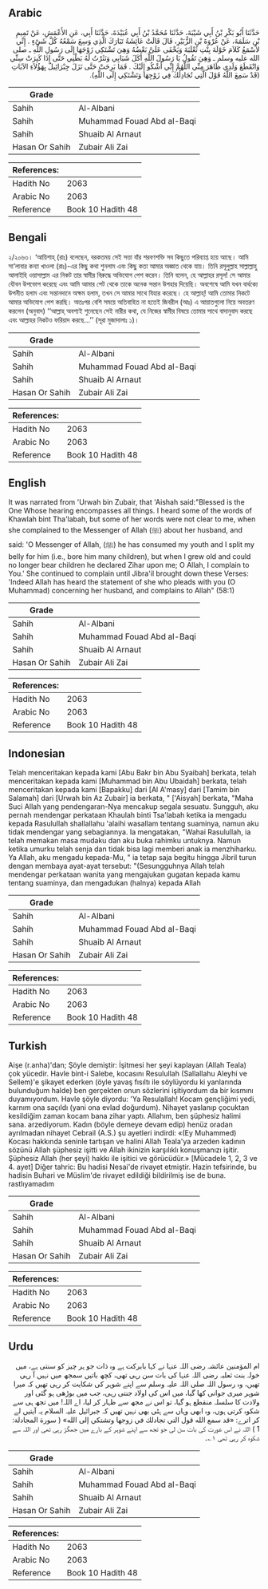 ## Arabic


<div dir="rtl" lang="ar" style={{fontSize:'larger',backgroundColor:'#f8f9fa',padding:20}}>
حَدَّثَنَا أَبُو بَكْرِ بْنُ أَبِي شَيْبَةَ، حَدَّثَنَا مُحَمَّدُ بْنُ أَبِي عُبَيْدَةَ، حَدَّثَنَا أَبِي، عَنِ الأَعْمَشِ، عَنْ تَمِيمِ بْنِ سَلَمَةَ، عَنْ عُرْوَةَ بْنِ الزُّبَيْرِ، قَالَ قَالَتْ عَائِشَةُ تَبَارَكَ الَّذِي وَسِعَ سَمْعُهُ كُلَّ شَىْءٍ ‏.‏ إِنِّي لأَسْمَعُ كَلاَمَ خَوْلَةَ بِنْتِ ثَعْلَبَةَ وَيَخْفَى عَلَىَّ بَعْضُهُ وَهِيَ تَشْتَكِي زَوْجَهَا إِلَى رَسُولِ اللَّهِ ـ صلى الله عليه وسلم ـ وَهِيَ تَقُولُ يَا رَسُولَ اللَّهِ أَكَلَ شَبَابِي وَنَثَرْتُ لَهُ بَطْنِي حَتَّى إِذَا كَبِرَتْ سِنِّي وَانْقَطَعَ وَلَدِي ظَاهَرَ مِنِّي اللَّهُمَّ إِنِّي أَشْكُو إِلَيْكَ ‏.‏ فَمَا بَرِحَتْ حَتَّى نَزَلَ جِبْرَائِيلُ بِهَؤُلاَءِ الآيَاتِ ‏(‏قَدْ سَمِعَ اللَّهُ قَوْلَ الَّتِي تُجَادِلُكَ فِي زَوْجِهَا وَتَشْتَكِي إِلَى اللَّهِ‏)‏‏.‏
</div>
<div style={{backgroundColor:'#f8f9fa',padding:20, marginBottom: 10}}><table> <thead> <tr> <th>Grade</th> <th></th> </tr> </thead> <tbody> <tr><td>Sahih</td><td>Al-Albani</td></tr><tr><td>Sahih</td><td>Muhammad Fouad Abd al-Baqi</td></tr><tr><td>Sahih</td><td>Shuaib Al Arnaut</td></tr><tr><td>Hasan Or Sahih</td><td>Zubair Ali Zai</td></tr></tbody></table><table> <thead> <tr> <th>References:</th> <th></th> </tr> </thead> <tbody><tr><td>Hadith No</td><td>2063</td></tr><tr><td>Arabic No</td><td>2063</td></tr><tr><td>Reference</td><td>Book 10 Hadith 48</td></tr></tbody></table></div>

## Bengali


<div dir="ltr" lang="bn" style={{fontSize:'larger',backgroundColor:'#f8f9fa',padding:20}}>
২/২০৬৩। ‘আয়িশাহ্ (রাঃ) বলেছেন, বরকতময় সেই সত্তা যাঁর শরবণশক্তি সব কিছুতে পরিব্যাপ্ত হয়ে আছে। আমি সা‘লাবার কন্যা খাওলা (রাঃ)-এর কিছু কথা শুনলাম এবং কিছু কতা আমার অজ্ঞাত থেকে যায়। তিনি রসূলুল্লাহ সাল্লাল্লাহু আলাইহি ওয়াসাল্লাম এর নিকট তার স্বামীর বিরুদ্ধে অভিযোগ পেশ করেন। তিনি বলেন, হে আল্লাহর রসূল! সে আমার যৌবন উপভোগ করেছে এবং আমি আমার পেট থেকে তাকে অনেক সন্তান উপহার দিয়েছি। অবশেষে আমি যখন বার্ধক্যে উপনীত হলাম এবং সন্তানদানে অক্ষম হলাম, তখন সে আমার সাথে যিহার করেছে। হে আল্লাহ্! আমি তোমার নিকটে আমার অভিযোগ পেশ করছি। অতঃপর বেশি সময়ে অতিবাহিত না হতেই জিবরীল (আঃ) এ আয়াতগুলো নিয়ে অবতরণ করলেন (অনুবাদ) ‘‘আল্লাহ্ অবশ্যই শুনেছেন সেই নারীর কথা, যে নিজের স্বামীর বিষয়ে তোমার সাথে বাদানুবাদ করছে এবং আল্লাহর নিকটও ফরিয়াদ করছে...’’ (সূরা মুজাদালাঃ ১)।
</div>
<div style={{backgroundColor:'#f8f9fa',padding:20, marginBottom: 10}}><table> <thead> <tr> <th>Grade</th> <th></th> </tr> </thead> <tbody> <tr><td>Sahih</td><td>Al-Albani</td></tr><tr><td>Sahih</td><td>Muhammad Fouad Abd al-Baqi</td></tr><tr><td>Sahih</td><td>Shuaib Al Arnaut</td></tr><tr><td>Hasan Or Sahih</td><td>Zubair Ali Zai</td></tr></tbody></table><table> <thead> <tr> <th>References:</th> <th></th> </tr> </thead> <tbody><tr><td>Hadith No</td><td>2063</td></tr><tr><td>Arabic No</td><td>2063</td></tr><tr><td>Reference</td><td>Book 10 Hadith 48</td></tr></tbody></table></div>

## English


<div dir="ltr" lang="en" style={{fontSize:'larger',backgroundColor:'#f8f9fa',padding:20}}>
It was narrated from 'Urwah bin Zubair, that 'Aishah said:"Blessed is the One Whose hearing encompasses all things. I heard some of the words of Khawlah bint Tha'labah, but some of her words were not clear to me, when she complained to the Messenger of Allah (ﷺ) about her husband, and said: 'O Messenger of Allah, (ﷺ) he has consumed my youth and I split my belly for him (i.e., bore him many children), but when I grew old and could no longer bear children he declared Zihar upon me; O Allah, I complain to You.' She continued to complain until Jibra'il brought down these Verses: 'Indeed Allah has heard the statement of she who pleads with you (O Muhammad) concerning her husband, and complains to Allah" (58:1)
</div>
<div style={{backgroundColor:'#f8f9fa',padding:20, marginBottom: 10}}><table> <thead> <tr> <th>Grade</th> <th></th> </tr> </thead> <tbody> <tr><td>Sahih</td><td>Al-Albani</td></tr><tr><td>Sahih</td><td>Muhammad Fouad Abd al-Baqi</td></tr><tr><td>Sahih</td><td>Shuaib Al Arnaut</td></tr><tr><td>Hasan Or Sahih</td><td>Zubair Ali Zai</td></tr></tbody></table><table> <thead> <tr> <th>References:</th> <th></th> </tr> </thead> <tbody><tr><td>Hadith No</td><td>2063</td></tr><tr><td>Arabic No</td><td>2063</td></tr><tr><td>Reference</td><td>Book 10 Hadith 48</td></tr></tbody></table></div>

## Indonesian


<div dir="ltr" lang="id" style={{fontSize:'larger',backgroundColor:'#f8f9fa',padding:20}}>
Telah menceritakan kepada kami [Abu Bakr bin Abu Syaibah] berkata, telah menceritakan kepada kami [Muhammad bin Abu Ubaidah] berkata, telah menceritakan kepada kami [Bapakku] dari [Al A'masy] dari [Tamim bin Salamah] dari [Urwah bin Az Zubair] ia berkata, " ['Aisyah] berkata, "Maha Suci Allah yang pendengaran-Nya mencakup segala sesuatu. Sungguh, aku pernah mendengar perkataan Khaulah binti Tsa'labah ketika ia mengadu kepada Rasulullah shallallahu 'alaihi wasallam tentang suaminya, namun aku tidak mendengar yang sebagiannya. Ia mengatakan, "Wahai Rasulullah, ia telah memakan masa mudaku dan aku buka rahimku untuknya. Namun ketika umurku telah senja dan tidak bisa lagi memberi anak ia menzhiharku. Ya Allah, aku mengadu kepada-Mu, " ia tetap saja begitu hingga Jibril turun dengan membaya ayat-ayat tersebut: "(Sesungguhnya Allah telah mendengar perkataan wanita yang mengajukan gugatan kepada kamu tentang suaminya, dan mengadukan (halnya) kepada Allah
</div>
<div style={{backgroundColor:'#f8f9fa',padding:20, marginBottom: 10}}><table> <thead> <tr> <th>Grade</th> <th></th> </tr> </thead> <tbody> <tr><td>Sahih</td><td>Al-Albani</td></tr><tr><td>Sahih</td><td>Muhammad Fouad Abd al-Baqi</td></tr><tr><td>Sahih</td><td>Shuaib Al Arnaut</td></tr><tr><td>Hasan Or Sahih</td><td>Zubair Ali Zai</td></tr></tbody></table><table> <thead> <tr> <th>References:</th> <th></th> </tr> </thead> <tbody><tr><td>Hadith No</td><td>2063</td></tr><tr><td>Arabic No</td><td>2063</td></tr><tr><td>Reference</td><td>Book 10 Hadith 48</td></tr></tbody></table></div>

## Turkish


<div dir="ltr" lang="tr" style={{fontSize:'larger',backgroundColor:'#f8f9fa',padding:20}}>
Aişe (r.anha)'dan; Şöyle demiştir: İşitmesi her şeyi kaplayan (Allah Teala) çok yücedir. Havle bint-i Salebe, kocasını Resulullah (Sallallahu Aleyhi ve Sellem)'e şikayet ederken (öyle yavaş fısıltı ile söylüyordu ki yanlarında bulunduğum halde) ben gerçekten onun sözlerini işitiyordum da bir kısmını duyamıyordum. Havle şöyle diyordu: 'Ya Resulallah! Kocam gençliğimi yedi, karnım ona saçıldı (yani ona evlad doğurdum). Nihayet yaslanıp çocuktan kesildiğim zaman kocam bana zihar yaptı. AlIahım, ben şüphesiz halimi sana. arzediyorum. Kadın (böyle demeye devam edip) henüz oradan ayrılmadan nihayet Cebrail (A.S.) şu ayetleri indirdi: «(Ey Muhammed) Kocası hakkında seninle tartışan ve halini Allah Teala'ya arzeden kadının sözünü Allah şüphesiz işitti ve Allah ikinizin karşılıklı konuşmanızı işitir. Şüphesiz Allah (her şeyi) hakkı ile işitici ve görücüdür.» [Mücadele 1, 2, 3 ve 4. ayet] Diğer tahric: Bu hadisi Nesai'de rivayet etmiştir. Hazin tefsirinde, bu hadisin Buhari ve Müslim'de rivayet edildiği bildirilmiş ise de buna. rastlıyamadım
</div>
<div style={{backgroundColor:'#f8f9fa',padding:20, marginBottom: 10}}><table> <thead> <tr> <th>Grade</th> <th></th> </tr> </thead> <tbody> <tr><td>Sahih</td><td>Al-Albani</td></tr><tr><td>Sahih</td><td>Muhammad Fouad Abd al-Baqi</td></tr><tr><td>Sahih</td><td>Shuaib Al Arnaut</td></tr><tr><td>Hasan Or Sahih</td><td>Zubair Ali Zai</td></tr></tbody></table><table> <thead> <tr> <th>References:</th> <th></th> </tr> </thead> <tbody><tr><td>Hadith No</td><td>2063</td></tr><tr><td>Arabic No</td><td>2063</td></tr><tr><td>Reference</td><td>Book 10 Hadith 48</td></tr></tbody></table></div>

## Urdu


<div dir="rtl" lang="ur" style={{fontSize:'larger',backgroundColor:'#f8f9fa',padding:20}}>
ام المؤمنین عائشہ رضی اللہ عنہا نے کہا بابرکت ہے وہ ذات جو ہر چیز کو سنتی ہے، میں خولہ بنت ثعلبہ رضی اللہ عنہا کی بات سن رہی تھی، کچھ باتیں سمجھ میں نہیں آ رہی تھیں، وہ رسول اللہ صلی اللہ علیہ وسلم سے اپنے شوہر کی شکایت کر رہی تھیں کہ میرا شوہر میری جوانی کھا گیا، میں اس کی اولاد جنتی رہی، جب میں بوڑھی ہو گئی اور ولادت کا سلسلہ منقطع ہو گیا، تو اس نے مجھ سے ظہار کر لیا، اے اللہ! میں تجھ ہی سے شکوہ کرتی ہوں، وہ ابھی وہاں سے ہٹی بھی نہیں تھیں کہ جبرائیل علیہ السلام یہ آیتیں لے کر اترے: «قد سمع الله قول التي تجادلك في زوجها وتشتكي إلى الله» ( سورة المجادلة: 1 ) اللہ نے اس عورت کی بات سن لی جو تجھ سے اپنے شوہر کے بارے میں جھگڑ رہی تھی اور اللہ سے شکوہ کر رہی تھی ۱؎۔
</div>
<div style={{backgroundColor:'#f8f9fa',padding:20, marginBottom: 10}}><table> <thead> <tr> <th>Grade</th> <th></th> </tr> </thead> <tbody> <tr><td>Sahih</td><td>Al-Albani</td></tr><tr><td>Sahih</td><td>Muhammad Fouad Abd al-Baqi</td></tr><tr><td>Sahih</td><td>Shuaib Al Arnaut</td></tr><tr><td>Hasan Or Sahih</td><td>Zubair Ali Zai</td></tr></tbody></table><table> <thead> <tr> <th>References:</th> <th></th> </tr> </thead> <tbody><tr><td>Hadith No</td><td>2063</td></tr><tr><td>Arabic No</td><td>2063</td></tr><tr><td>Reference</td><td>Book 10 Hadith 48</td></tr></tbody></table></div>